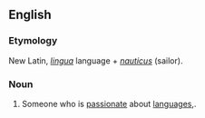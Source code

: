 ==English==

===Etymology===
New Latin, ''[[lingua]]'' language + ''[[nauticus]]'' (sailor).

===Noun===
{{en-noun}}

# {{slang}} Someone who is [[passionate]] about [[language]]s,.